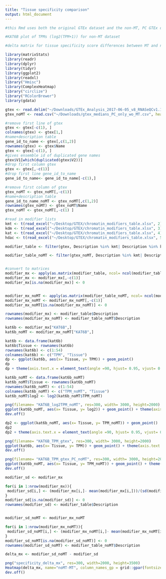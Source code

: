 ```yaml
---
title: "Tissue specificity comparison"
output: html_document
---
```


```r
#this Rmd uses both the original GTEx dataset and the non-MT, PC GTEx dataset

#KAT6B plot of TPMs (log2(TPM+1)) for non-MT dataset

#delta matrix for tissue specificity score differences between MT and non-MT dataset

```
```r
library(matrixStats)
library(readr)
library(dplyr)
library(tidyr)
library(ggplot2)
library(readxl)
library("Hmisc")
library(ComplexHeatmap)
library("circlize")
library("RColorBrewer")
library(gdata)
```
```r
gtex <- read.delim("~/Downloads/GTEx_Analysis_2017-06-05_v8_RNASeQCv1.1.9_gene_median_tpm.gct", header=FALSE, comment.char="#")
gtex_noMT <- read.csv("~/Downloads/gtex_medians_PC_only_wo_MT.csv", header=TRUE)


```
```r
#remove first line of gtex
gtex <- gtex[-c(1), ]
colnames(gtex) <- gtex[1,]
#name+description table
gene_id_to_name <- gtex[,c(1,2)]
rownames(gtex) <- gtex$Name
gtex <- gtex[-c(1), ]
#gives ensemble id of duplicated gene names
gtex$V1[which(duplicated(gtex$V2))]
#drop first column gtex
gtex <- gtex[,-c(1)]
#drop first line gene_id_to_name
gene_id_to_name<- gene_id_to_name[-c(1),]

```
```r
#remove first column of gtex
gtex_noMT <- gtex_noMT[,-c(1)]
#name+description table
gene_id_to_name_noMT <- gtex_noMT[,c(1,2)]
rownames(gtex_noMT) <- gtex_noMT$Name
gtex_noMT <- gtex_noMT[,-c(1) ]
```

```r
#read in modifier lists
kmt <- t(read_excel("~/Desktop/GTEX/chromatin_modifiers_table.xlsx", 2))
kdm <- t(read_excel("~/Desktop/GTEX/chromatin_modifiers_table.xlsx", 3))
kat <- t(read_excel("~/Desktop/GTEX/chromatin_modifiers_table.xlsx", 4))
hdac <- t(read_excel("~/Desktop/GTEX/chromatin_modifiers_table.xlsx", 5))

modifier_table <- filter(gtex, Description %in% kmt| Description %in% kdm|Description %in% kat|Description %in% hdac)

modifier_table_noMT <- filter(gtex_noMT, Description %in% kmt| Description %in% kdm|Description %in% kat|Description %in% hdac)


#convert to matrices
modifier_mx <- apply(as.matrix(modifier_table, ncol= ncol(modifier_table)), 2, as.numeric)
modifier_mx <- modifier_mx[,-c(1)]
modifier_mx[is.na(modifier_mx)] <- 0


modifier_mx_noMT <- apply(as.matrix(modifier_table_noMT, ncol= ncol(modifier_table_noMT)), 2, as.numeric)
modifier_mx_noMT <- modifier_mx_noMT[,-c(1)]
modifier_mx_noMT[is.na(modifier_mx_noMT)] <- 0

```
```r
rownames(modifier_mx) <- modifier_table$Description
rownames(modifier_mx_noMT) <- modifier_table_noMT$Description

kat6b <- modifier_mx["KAT6B",]
kat6b_noMT <- modifier_mx_noMT["KAT6B",]

kat6b <- data.frame(kat6b)
kat6b$Tissue <- rownames(kat6b)
rownames(kat6b) <- c(1:54)
colnames(kat6b) <- c("TPM", "Tissue") 
dp <- ggplot(kat6b, aes(x= Tissue, y= TPM)) + geom_point()
dp
dp + theme(axis.text.x = element_text(angle =90, hjust= 0.95, vjust= 0.5)) + scale_y_continuous(breaks = seq(0, 25, by=2))

kat6b_noMT <- data.frame(kat6b_noMT)
kat6b_noMT$Tissue <- rownames(kat6b_noMT)
rownames(kat6b_noMT) <- c(1:54)
colnames(kat6b_noMT) <- c("TPM_noMT", "Tissue") 
kat6b_noMT$log2 <- log2(kat6b_noMT$TPM_noMT) 

png(filename= "KAT6B_log2TPM_noMT", res=300, width= 3000, height=2000)
ggplot(kat6b_noMT, aes(x= Tissue, y= log2)) + geom_point() + theme(axis.text.x = element_text(angle =90, hjust= 0.95, vjust= 0.5)) + scale_y_continuous(breaks = seq(0, 10, by=0.5))
dev.off()

dp2 <- ggplot(kat6b_noMT, aes(x= Tissue, y= TPM_noMT)) + geom_point()
dp2
dp2 + theme(axis.text.x = element_text(angle =90, hjust= 0.95, vjust= 0.5)) + scale_y_continuous(breaks = seq(0, 25, by=2))

png(filename= "KAT6B_TPM_gtex", res=300, width= 3000, height=2000)
ggplot(kat6b, aes(x= Tissue, y= TPM)) + geom_point() + theme(axis.text.x = element_text(angle =90, hjust= 0.95, vjust= 0.5)) + scale_y_continuous(breaks = seq(0, 25, by=2))
dev.off()

png(filename= "KAT6B_TPM_gtex_PC_noMT", res=300, width= 3000, height=2000)
ggplot(kat6b_noMT, aes(x= Tissue, y= TPM_noMT)) + geom_point() + theme(axis.text.x = element_text(angle =90, hjust= 0.95, vjust= 0.5)) + scale_y_continuous(breaks = seq(0, 25, by=2))
dev.off()

```
```r
modifier_sd <- modifier_mx

for(i in 1:nrow(modifier_mx)){
 modifier_sd[i,] <- (modifier_mx[i,]- mean(modifier_mx[i,]))/(sd(modifier_mx[i,]))
}
modifier_sd[is.na(modifier_sd)] <- 0
rownames(modifier_sd) <- modifier_table$Description


modifier_sd_noMT <- modifier_mx_noMT

for(i in 1:nrow(modifier_mx_noMT)){
 modifier_sd_noMT[i,] <- (modifier_mx_noMT[i,]- mean(modifier_mx_noMT[i,]))/(sd(modifier_mx_noMT[i,]))
}
modifier_sd_noMT[is.na(modifier_sd_noMT)] <- 0
rownames(modifier_sd_noMT) <- modifier_table_noMT$Description

```
```r
delta_mx <- modifier_sd_noMT - modifier_sd 

png("specificity_delta_mx", res=300, width=2000, height=3500)
Heatmap(delta_mx, name="noMT-MT", column_names_gp = grid::gpar(fontsize = 9), row_names_gp = grid::gpar(fontsize = 7), width = unit(12, "cm"), height = unit(20, "cm"))
dev.off()

```


